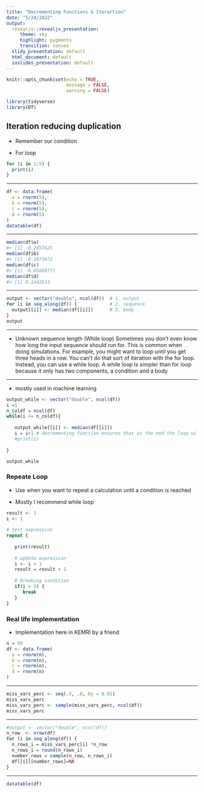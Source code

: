 ```yaml
---
title: "Decrementing Functions & Iterartion"
date: "5/24/2022"
output:
  revealjs::revealjs_presentation:
     theme: sky
     highlight: pygments
     transition: convex
  slidy_presentation: default
  html_document: default
  ioslides_presentation: default
---
```



```r
knitr::opts_chunk$set(echo = TRUE, 
                      message = FALSE, 
                      warning = FALSE)
```


```r
library(tidyverse)
library(DT)
```

## Iteration reducing duplication

- Remember our condition 

- For loop

```r

for (i in 1:5) {
  print(i)
}
```

-----


```r
df <- data.frame(
  a = rnorm(5),
  b = rnorm(5),
  c = rnorm(5),
  d = rnorm(5)
)
datatable(df)
```

-----

```r
median(df$a)
#> [1] -0.2457625
median(df$b)
#> [1] -0.2873072
median(df$c)
#> [1] -0.05669771
median(df$d)
#> [1] 0.1442633
```

-----

```r
output <- vector("double", ncol(df))  # 1. output
for (i in seq_along(df)) {            # 2. sequence
  output[[i]] <- median(df[[i]])      # 3. body
}
output
```
------


- Unknown sequence length (While loop)
Sometimes you don’t even know how long the input sequence should run for. This is common when doing simulations. For example, you might want to loop until you get three heads in a row. You can’t do that sort of iteration with the for loop. Instead, you can use a while loop. A while loop is simpler than for loop because it only has two components, a condition and a body

-----

- mostly used in machine learning

```r
output_while <- vector("double", ncol(df)) 
i =1
n_coldf = ncol(df)
while(i <= n_coldf){
  
   output_while[[i]] <- median(df[[i]])
   i = i+1 # decrementing function ensures that at the end the loop will terminate
   #print(i)
 
}

output_while
```

### Repeate Loop

- Use when you want to repeat a calculation until a condition is reached

- Mostly I recommend while  loop

```r
result <- 1
i <- 1
  
# test expression 
repeat {
  
   print(result)
     
   # update expression 
   i <- i + 1
   result = result + 1
  
   # Breaking condition
   if(i > 5) {
      break
   }
}
```


### Real life implementation 

- Implementation here in KEMRI by a friend

```r
n = 50
df <- data.frame(
  a = rnorm(n),
  b = rnorm(n),
  c = rnorm(n),
  d = rnorm(n)
)

```

-----

```r
miss_vars_perc <- seq(.5, .8, by = 0.01)
miss_vars_perc
miss_vars_perc <- sample(miss_vars_perc, ncol(df))
miss_vars_perc
```

----

```r
#output <- vector("double", ncol(df)) 
n_row  <- nrow(df)
for (i in seq_along(df)) { 
  n_rows_i = miss_vars_perc[i] *n_row
  n_rows_i = round(n_rows_i)
  number_rows = sample(n_row, n_rows_i)
  df[[i]][number_rows]=NA
}
```

-----

```r
datatable(df)
```

